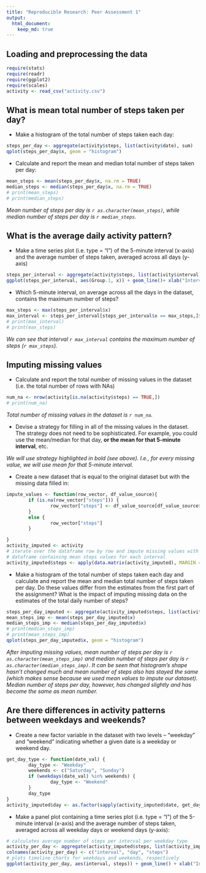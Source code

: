 ```yaml
---
title: "Reproducible Research: Peer Assessment 1"
output: 
  html_document:
    keep_md: true
---
```



## Loading and preprocessing the data
```r
require(stats)
require(readr)
require(ggplot2)
require(scales)
activity <- read_csv("activity.csv")
```


## What is mean total number of steps taken per day?
* Make a histogram of the total number of steps taken each day:

```r
steps_per_day <- aggregate(activity$steps, list(activity$date), sum)
qplot(steps_per_day$x, geom = "histogram") 
```

* Calculate and report the mean and median total number of steps taken per day:

```r
mean_steps <- mean(steps_per_day$x, na.rm = TRUE)
median_steps <- median(steps_per_day$x, na.rm = TRUE)
# print(mean_steps)
# print(median_steps)
```

_Mean number of steps per day is `r as.character(mean_steps)`, while median number of steps per day is `r median_steps`._

## What is the average daily activity pattern?

* Make a time series plot (i.e. type = "l") of the 5-minute interval (x-axis) and the average number of steps taken, averaged across all days (y-axis)

```r
steps_per_interval <- aggregate(activity$steps, list(activity$interval), function(x) {mean(x, na.rm = TRUE)})
ggplot(steps_per_interval, aes(Group.1, x)) + geom_line()+ xlab("Interval") + ylab("Number of Steps")
```

* Which 5-minute interval, on average across all the days in the dataset, contains the maximum number of steps?

```r
max_steps <- max(steps_per_interval$x)
max_interval <- steps_per_interval[steps_per_interval$x == max_steps,]$Group.1
# print(max_interval)
# print(max_steps)
```
_We can see that interval `r max_interval` contains the maximum number of steps (`r max_steps`)._

## Imputing missing values

* Calculate and report the total number of missing values in the dataset (i.e. the total number of rows with NAs)

```r
num_na <- nrow(activity[is.na(activity$steps) == TRUE,])
# print(num_na)
```
_Total number of missing values in the dataset is `r num_na`._

* Devise a strategy for filling in all of the missing values in the dataset. The strategy does not need to be sophisticated. For example, you could use the mean/median for that day, **or the mean for that 5-minute interval**, etc.

_We will use strategy highlighted in bold (see above). I.e., for every missing value, we will use mean for that 5-minute interval._

* Create a new dataset that is equal to the original dataset but with the missing data filled in:

```r
impute_values <- function(row_vector, df_value_source){
        if (is.na(row_vector["steps"])) {
                row_vector["steps"] <- df_value_source[df_value_source$Group.1 == row_vector["interval"],]$x
        }
        else {
                row_vector["steps"]     
        }

}
activity_imputed <- activity
# iterate over the dataframe row by row and impute missing values with values from
# dataframe containing mean steps values for each interval
activity_imputed$steps <- apply(data.matrix(activity_imputed), MARGIN = 1, FUN = impute_values, steps_per_interval)

```

* Make a histogram of the total number of steps taken each day and calculate and report the mean and median total number of steps taken per day. Do these values differ from the estimates from the first part of the assignment? What is the impact of imputing missing data on the estimates of the total daily number of steps?

```r
steps_per_day_imputed <- aggregate(activity_imputed$steps, list(activity_imputed$date), sum)
mean_steps_imp <- mean(steps_per_day_imputed$x)
median_steps_imp <- median(steps_per_day_imputed$x)
# print(median_steps_imp)
# print(mean_steps_imp)
qplot(steps_per_day_imputed$x, geom = "histogram") 
```

_After imputing missing values, mean number of steps per day is `r as.character(mean_steps_imp)` and median number of steps per day is `r as.character(median_steps_imp)`. It can be seen that histogram's shape hasn't
changed much and mean number of steps also has stayed the same (which makes sense
because we used mean values to impute our dataset). Median number of steps per
day, however, has changed slightly and has become the same as mean number._

## Are there differences in activity patterns between weekdays and weekends?

* Create a new factor variable in the dataset with two levels -- "weekday" and "weekend" indicating whether a given date is a weekday or weekend day.

```r
get_day_type <- function(date_val) {
        day_type <- "Weekday"
        weekends <- c("Saturday", "Sunday")
        if (weekdays(date_val) %in% weekends) {
                day_type <- "Weekend"
        }
        day_type
}
activity_imputed$day <- as.factor(sapply(activity_imputed$date, get_day_type))
```

* Make a panel plot containing a time series plot (i.e. type = "l") of the 5-minute interval (x-axis) and the average number of steps taken, averaged across all weekday days or weekend days (y-axis):

```r
# calculates average number of steps per interval per weekday type
activity_per_day <- aggregate(activity_imputed$steps, list(activity_imputed$interval, activity_imputed$day), mean)
colnames(activity_per_day) <- c("interval", "day", "steps")
# plots timeline charts for weekdays and weekends, respectively
ggplot(activity_per_day, aes(interval, steps)) + geom_line() + xlab("Interval") + ylab("Number of Steps") + facet_wrap( ~day, ncol = 1)
```
